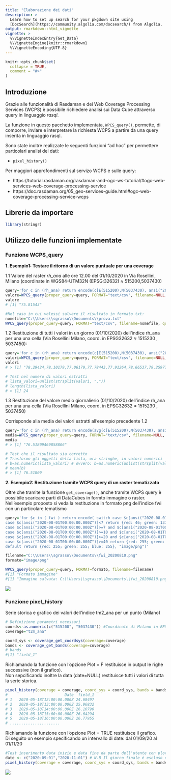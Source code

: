 ```yaml
---
title: "Elaborazione dei dati"
description: >
  Learn how to set up search for your pkgdown site using 
  [DocSearch](https://community.algolia.com/docsearch/) from Algolia.
output: rmarkdown::html_vignette
vignette: >
  %\VignetteIndexEntry{Get_Data}
  %\VignetteEngine{knitr::rmarkdown}
  %\VignetteEncoding{UTF-8}
---
```


```r
knitr::opts_chunk$set(
  collapse = TRUE,
  comment = "#>"
)
```

## Introduzione
Grazie alle funzionalità di Rasdaman e dei Web Coverage Processing Services (WCPS) è possibile richiedere analisi sui Data Cube attraverso query in linguaggio *rasql*.

La funzione in questo pacchetto implementata, `WPCS_query()`, permette, di comporre, inviare e interpretare la richiesta WCPS a partire da una query inserita in linguaggio rasql.

Sono state inoltre realizzate le seguenti funzioni "ad hoc" per permettere particolari analisi dei dati:

* `pixel_history()`

Per maggiori approfondimenti sul servizo WCPS e sulle query:

* https://tutorial.rasdaman.org/rasdaman-and-ogc-ws-tutorial/#ogc-web-services-web-coverage-processing-service
* https://doc.rasdaman.org/05_geo-services-guide.html#ogc-web-coverage-processing-service-wcps

## Librerie da importare 
```r
library(stringr)
```

## Utilizzo delle funzioni implementate

### Funzione WCPS_query

**1. Esempio1: Testare il ritorno di un valore puntuale per una coverage**

1.1 Valore del raster *rh_ana* alle ore 12.00 del 01/10/2020 in Via Rosellini, Milano (coordinate in WGS84-UTM32N (EPSG:32632) ≈ 515200,5037430)

```r
query='for c in (rh_ana) return encode(c[E(515200),N(5037430), ansi("2020-10-01T12:00:00.000Z")], "text/csv")'
valore=WPCS_query(proper_query=query, FORMAT="text/csv", filename=NULL, query_url=NULL)
valore
# [1] "75.81543"

#Nel caso in cui volessi salvare il risultato in formato txt:
nomefile="C:\\Users\\sgrasso\\Documents\\prova.txt"
WPCS_query(proper_query=query, FORMAT="text/csv", filename=nomefile, query_url=NULL)
```

1.2 Restituzione di tutti i valori in un giorno (01/10/2020) dell'indice rh_ana per una una cella (Via Rosellini Milano, coord. in EPSG32632 ≈ 1515230 , 5037450):
```r
query='for c in (rh_ana) return encode(c[E(515200),N(5037430), ansi("2020-10-01T01:00:00.000Z":"2020-10-02T00:00:00.000Z")], "text/csv")'
valori=WPCS_query(proper_query=query, FORMAT="text/csv", filename=NULL, query_url=NULL)
valori
# > [1] "78.29424,78.10179,77.06179,77.78443,77.91264,78.66537,79.25977,78.66717,78.71285,78.28491,78.76523,75.81543,72.50939,66.867,64.41194,64.49937,65.00713,68.65109,75.54008,80.41253,83.48976,84.73904,86.6781,86.30321"

# Test nel numero di valori estratti
# lista_valori=unlist(strsplit(valori, ","))
# length(lista_valori)
# > [1] 24
```

1.3 Restituzione del valore medio giornalierio (01/10/2020) dell'indice rh_ana per una una cella (Via Rosellini Milano, coord. in EPSG32632 ≈ 1515230 , 5037450)

Corrisponde alla media dei valori estratti all'esempio precedente 1.2
```r
query='for c in (rh_ana) return encode(avg(c[E(515200),N(5037430), ansi("2020-10-01T01:00:00.000Z":"2020-10-02T00:00:00.000Z")]), "text/csv")'
media=WPCS_query(proper_query=query, FORMAT="text/csv", filename=NULL, query_url=NULL)
media
# > [1] "76.51809469858806"

# Test che il risultato sia corretto
# Trasformo gli oggetti della lista, ora stringhe, in valori numerici
# b=as.numeric(lista_valori) # ovvero: b=as.numeric(unlist(strsplit(valori, ",")))
# mean(b)
# > [1] 76.51809
```

**2. Esempio2: Restituzione tramite WCPS query di un raster tematizzato**

Oltre che tramite la funzione `get_coverage()`, anche tramite WCPS query è possibile scaricare parti di DataCubes in formto immagine o raster.
<br> Nell'esempio proposto si veda la restituzione in formato png dell'indice fwi con un particolare tematismo

```r
query='for $c in ( fwi ) return encode( switch case $c[ansi("2020-08-01T00:00:00.000Z")]=-9999 return {red:0; green:0; blue:0}
case $c[ansi("2020-08-01T00:00:00.000Z")]<7 return {red: 46; green: 137; blue: 50}
case $c[ansi("2020-08-01T00:00:00.000Z")]>=7 and $c[ansi("2020-08-01T00:00:00.000Z")]<10 return {red: 0; green: 255; blue: 0}
case $c[ansi("2020-08-01T00:00:00.000Z")]>=10 and $c[ansi("2020-08-01T00:00:00.000Z")]<20 return {red: 255; green: 255; blue: 0}
case $c[ansi("2020-08-01T00:00:00.000Z")]>=20 and $c[ansi("2020-08-01T00:00:00.000Z")]<40 return {red: 255; green: 127; blue: 0}
case $c[ansi("2020-08-01T00:00:00.000Z")]>=40 return {red: 255; green: 0; blue: 0}
default return {red: 255; green: 255; blue: 255}, "image/png")'

filename="C:\\Users\\sgrasso\\Documents\\fwi_20200810.png"
formato="image/png"

WPCS_query(proper_query=query, FORMAT=formato, filename=filename)
#[1] "Formato immagine"
#[1] "Immagine salvata: C:\\Users\\sgrasso\\Documents\\fwi_20200810.png"
```
<img src="images/fwi.png">

### Funzione pixel_history

Serie storica e grafico dei valori dell'indice tm2_ana per un punto (Milano)
```r
# Definizione parametri necessari
coords<-as.numeric(c("515200", "5037430")) #Coordinate di Milano in EPSG 32632 (WGS84 - UTM32N)
coverage="t2m_ana"

coord_sys <- coverage_get_coordsys(coverage=coverage)
bands <- coverage_get_bands(coverage=coverage)
# bands
#[1] "field_1"
```
Richiamando la funzione con l'opzione Plot = F restituisce in output le righe successive (non il grafico).
<br> Non sepcificando inoltre la data (date=NULL) restituisce tutti i valori di tutta la serie storica.
```r
pixel_history(coverage = coverage, coord_sys = coord_sys, bands = bands, coords = coords, date=NULL, plot = F)
#                         Date  field_1
# 1   2020-05-18T12:00:00.000Z 24.68497
# 2   2020-05-18T13:00:00.000Z 25.96832
# 3   2020-05-18T14:00:00.000Z 26.10790
# 4   2020-05-18T15:00:00.000Z 26.64294
# 5   2020-05-18T16:00:00.000Z 26.77955
# ......................
```

Richiamando la funzione con l'opzione Plot = TRUE restituisce il grafico.
<br> Di seguito un esempio specificando un intervallo di date: dal 01/09/20 al 01/11/20

```r
#Test inserimento data inizio e data fine da parte dell'utente con plot grafico
date <- c("2020-09-01","2020-11-01") # N.B Il giorno finale è escluso dal conteggio
pixel_history(coverage = coverage, coord_sys = coord_sys, bands = bands, coords = coords, date = date, plot = TRUE)
```
<img src="images/plot.png">